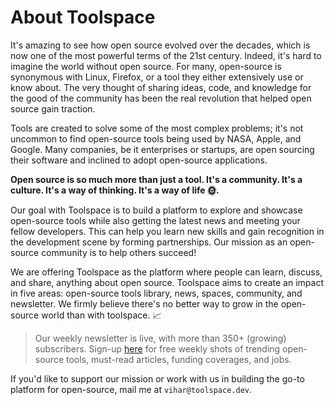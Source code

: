 # About Toolspace

It's amazing to see how open source evolved over the decades, which is now one of the most powerful terms of the 21st century. Indeed, it's hard to imagine the world without open source. For many, open-source is synonymous with Linux, Firefox, or a tool they either extensively use or know about. The very thought of sharing ideas, code, and knowledge for the good of the community has been the real revolution that helped open source gain traction.

Tools are created to solve some of the most complex problems; it's not uncommon to find open-source tools being used by NASA, Apple, and Google. Many companies, be it enterprises or startups, are open sourcing their software and inclined to adopt open-source applications.

**Open source is so much more than just a tool. It's a community. It's a culture. It's a way of thinking. It's a way of life 🌞.**

Our goal with Toolspace is to build a platform to explore and showcase open-source tools while also getting the latest news and meeting your fellow developers. This can help you learn new skills and gain recognition in the development scene by forming partnerships. Our mission as an open-source community is to help others succeed!

We are offering Toolspace as the platform where people can learn, discuss, and share, anything about open source. Toolspace aims to create an impact in five areas: open-source tools library, news, spaces, community, and newsletter. We firmly believe there's no better way to grow in the open-source world than with toolspace. 📈

> Our weekly newsletter is live, with more than 350+ (growing) subscribers. Sign-up [here](https://toolspace.dev/newsletter) for free weekly shots of trending open-source tools, must-read articles, funding coverages, and jobs.

If you'd like to support our mission or work with us in building the go-to platform for open-source, mail me at `vihar@toolspace.dev`.
